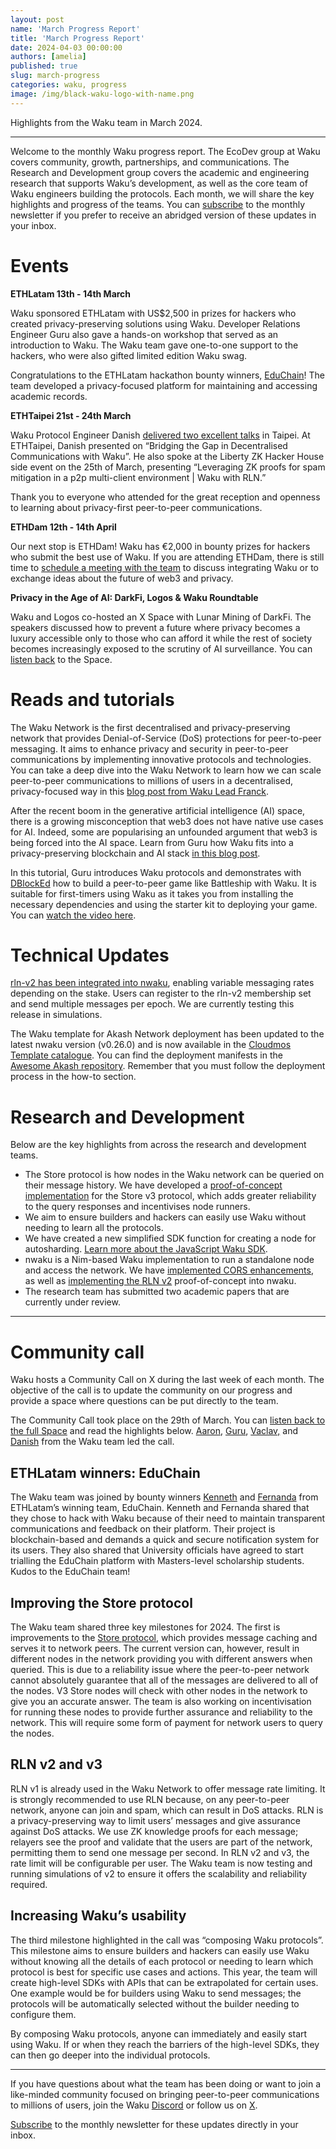 ```yaml
---
layout: post
name: 'March Progress Report'
title: 'March Progress Report'
date: 2024-04-03 00:00:00
authors: [amelia]
published: true
slug: march-progress
categories: waku, progress
image: /img/black-waku-logo-with-name.png
---
```


Highlights from the Waku team in March 2024.

<!--truncate-->

---

Welcome to the monthly Waku progress report. The EcoDev group at Waku covers community, growth, partnerships, and communications. The Research and Development group covers the academic and engineering research that supports Waku’s development, as well as the core team of Waku engineers building the protocols. Each month, we will share the key highlights and progress of the teams. You can [subscribe](https://waku.org/subscribe/) to the monthly newsletter if you prefer to receive an abridged version of these updates in your inbox. 

# Events

**ETHLatam 13th - 14th March**

Waku sponsored ETHLatam with US$2,500 in prizes for hackers who created privacy-preserving solutions using Waku. Developer Relations Engineer Guru also gave a hands-on workshop that served as an introduction to Waku. The Waku team gave one-to-one support to the hackers, who were also gifted limited edition Waku swag.

Congratulations to the ETHLatam hackathon bounty winners, [EduChain](https://twitter.com/Waku_org/status/1772530541859885160)! The team developed a privacy-focused platform for maintaining and accessing academic records.

**ETHTaipei 21st - 24th March**

Waku Protocol Engineer Danish [delivered two excellent talks](https://twitter.com/Waku_org/status/1772284941117562935?utm_source=%7C%7CTEST+3%7C%7C+See+you+i...+%28Mass+Mailing+created+on+2024-04-03%29+%5B7%5D&utm_medium=Email) in Taipei. At ETHTaipei, Danish presented on “Bridging the Gap in Decentralised Communications with Waku”. He also spoke at the Liberty ZK Hacker House side event on the 25th of March, presenting “Leveraging ZK proofs for spam mitigation in a p2p multi-client environment | Waku with RLN.” 

Thank you to everyone who attended for the great reception and openness to learning about privacy-first peer-to-peer communications. 

**ETHDam 12th - 14th April**

Our next stop is ETHDam! Waku has €2,000 in bounty prizes for hackers who submit the best use of Waku. If you are attending ETHDam, there is still time to [schedule a meeting with the team](https://waku.org/events/ethdam/) to discuss integrating Waku or to exchange ideas about the future of web3 and privacy.

**Privacy in the Age of AI: DarkFi, Logos & Waku Roundtable**

Waku and Logos co-hosted an X Space with Lunar Mining of DarkFi. The speakers discussed how to prevent a future where privacy becomes a luxury accessible only to those who can afford it while the rest of society becomes increasingly exposed to the scrutiny of AI surveillance. You can [listen back](https://twitter.com/Waku_org/status/1773017040166535486) to the Space.


# Reads and tutorials

The Waku Network is the first decentralised and privacy-preserving network that provides Denial-of-Service (DoS) protections for peer-to-peer messaging. It aims to enhance privacy and security in peer-to-peer communications by implementing innovative protocols and technologies. You can take a deep dive into the Waku Network to learn how we can scale peer-to-peer communications to millions of users in a decentralised, privacy-focused way in this [blog post from Waku Lead Franck](https://twitter.com/Waku_org/status/1772919691255644602). 

After the recent boom in the generative artificial intelligence (AI) space, there is a growing misconception that web3 does not have native use cases for AI. Indeed, some are popularising an unfounded argument that web3 is being forced into the AI space. Learn from Guru how Waku fits into a privacy-preserving blockchain and AI stack [in this blog post](https://blog.waku.org/convergence-of-ai-blockchain-privacy/).

In this tutorial, Guru introduces Waku protocols and demonstrates with [DBlockEd](https://www.youtube.com/@DBlockEd) how to build a peer-to-peer game like Battleship with Waku. It is suitable for first-timers using Waku as it takes you from installing the necessary dependencies and using the starter kit to deploying your game. You can [watch the video here](https://twitter.com/Waku_org/status/1770117993197953099).


# Technical Updates

[rln-v2 has been integrated into nwaku](https://twitter.com/Waku_org/status/1768359640415273339), enabling variable messaging rates depending on the stake. Users can register to the rln-v2 membership set and send multiple messages per epoch. We are currently testing this release in simulations.

The Waku template for Akash Network deployment has been updated to the latest nwaku version (v0.26.0) and is now available in the [Cloudmos Template catalogue](https://deploy.cloudmos.io/templates/akash-network-awesome-akash-waku). You can find the deployment manifests in the [Awesome Akash repository](https://github.com/akash-network/awesome-akash/tree/master/waku). Remember that you must follow the deployment process in the how-to section. 


# Research and Development

Below are the key highlights from across the research and development teams. 

* The Store protocol is how nodes in the Waku network can be queried on their message history. We have developed a [proof-of-concept implementation](https://github.com/waku-org/nwaku/pull/2431) for the Store v3 protocol, which adds greater reliability to the query responses and incentivises node runners. 
* We aim to ensure builders and hackers can easily use Waku without needing to learn all the protocols. 
* We have created a new simplified SDK function for creating a node for autosharding. [Learn more about the JavaScript Waku SDK](https://docs.waku.org/guides/js-waku/). 
* nwaku is a Nim-based Waku implementation to run a standalone node and access the network. We have [implemented CORS enhancements](https://github.com/waku-org/nwaku/issues/2223), as well as [implementing the RLN v2](https://github.com/waku-org/nwaku/issues/2345) proof-of-concept into nwaku. 
* The research team has submitted two academic papers that are currently under review. 


---

# Community call

Waku hosts a Community Call on X during the last week of each month. The objective of the call is to update the community on our progress and provide a space where questions can be put directly to the team.

The Community Call took place on the 29th of March. You can [listen back to the full Space](https://twitter.com/i/spaces/1lDxLPRNqaMxm?s=20) and read the highlights below. [Aaron](https://twitter.com/vrycmfy), [Guru](https://twitter.com/hackyguru), [Vaclav,](https://twitter.com/vpavlin) and [Danish](https://twitter.com/danisharora099) from the Waku team led the call. 

## ETHLatam winners: EduChain

The Waku team was joined by bounty winners [Kenneth](https://twitter.com/KennethAlvaren5) and [Fernanda](https://twitter.com/ferji1997) from ETHLatam’s winning team, EduChain. Kenneth and Fernanda shared that they chose to hack with Waku because of their need to maintain transparent communications and feedback on their platform. Their project is blockchain-based and demands a quick and secure notification system for its users. They also shared that University officials have agreed to start trialling the EduChain platform with Masters-level scholarship students. Kudos to the EduChain team!

## Improving the Store protocol 

The Waku team shared three key milestones for 2024. The first is improvements to the [Store protocol](https://docs.waku.org/guides/nwaku/configure-nwaku/#configure-store-protocol-and-message-store), which provides message caching and serves it to network peers. The current version can, however, result in different nodes in the network providing you with different answers when queried. This is due to a reliability issue where the peer-to-peer network cannot absolutely guarantee that all of the messages are delivered to all of the nodes. V3 Store nodes will check with other nodes in the network to give you an accurate answer. The team is also working on incentivisation for running these nodes to provide further assurance and reliability to the network. This will require some form of payment for network users to query the nodes.

## RLN v2 and v3

RLN v1 is already used in the Waku Network to offer message rate limiting. It is strongly recommended to use RLN because, on any peer-to-peer network, anyone can join and spam, which can result in DoS attacks. RLN is a privacy-preserving way to limit users’ messages and give assurance against DoS attacks. We use ZK knowledge proofs for each message; relayers see the proof and validate that the users are part of the network, permitting them to send one message per second. In RLN v2 and v3, the rate limit will be configurable per user. The Waku team is now testing and running simulations of v2 to ensure it offers the scalability and reliability required. 

## Increasing Waku’s usability

The third milestone highlighted in the call was “composing Waku protocols”. This milestone aims to ensure builders and hackers can easily use Waku without knowing all the details of each protocol or needing to learn which protocol is best for specific use cases and actions. This year, the team will create high-level SDKs with APIs that can be extrapolated for certain uses. One example would be for builders using Waku to send messages; the protocols will be automatically selected without the builder needing to configure them. 

By composing Waku protocols, anyone can immediately and easily start using Waku. If or when they reach the barriers of the high-level SDKs, they can then go deeper into the individual protocols. 


---

If you have questions about what the team has been doing or want to join a like-minded community focused on bringing peer-to-peer communications to millions of users, join the Waku [Discord](https://discord.com/invite/gMPAzmcDER) or follow us on [X](https://twitter.com/Waku_org).

[Subscribe](https://waku.org/subscribe/) to the monthly newsletter for these updates directly in your inbox.


